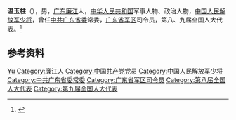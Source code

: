 '''温玉柱'''（{{bd|1943年|9月|2011年|8月26日}}），男，[[广东|广东]][[廉江|廉江]]人，[[中华人民共和国|中华人民共和国]]军事人物、政治人物，[[中国人民解放军少将|中国人民解放军少将]]，曾任[[中共广东省委|中共广东省委]]常委，[[广东省军区|广东省军区]]司令员，第八、九届全国人大代表。<ref>{{Cite web|title=温玉柱同志逝世|url=http://gd.people.com.cn/GB/123935/123953/15554899.html|accessdate=2020-07-13|work=南方日报|archiveurl=https://web.archive.org/web/20181130143934/http://gd.people.com.cn/GB/123935/123953/15554899.html|archivedate=2020-07-13}}</ref>

== 参考资料 ==
{{reflist}}

{{中国人物小作品}}

{{Authority control}}
{{DEFAULTSORT:Wen温}}
[[Category:温姓|Yu]]
[[Category:廉江人|Category:廉江人]]
[[Category:中国共产党党员|Category:中国共产党党员]]
[[Category:中国人民解放军少将|Category:中国人民解放军少将]]
[[Category:中共广东省委常委|Category:中共广东省委常委]]
[[Category:广东省军区司令员|Category:广东省军区司令员]]
[[Category:第八届全国人大代表|Category:第八届全国人大代表]]
[[Category:第九届全国人大代表|Category:第九届全国人大代表]]